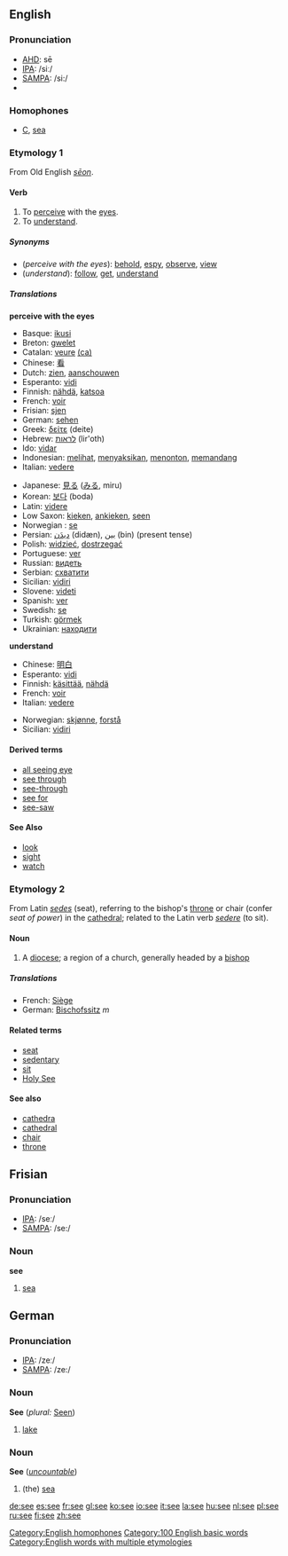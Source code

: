 ==English==

{{rank|two|us|before|91|see|over|know|much}}

===Pronunciation===
*[[w:AHD|AHD]]: sē
*[[w:IPA|IPA]]: /siː/
*[[w:SAMPA|SAMPA]]: /si:/
*{{audio|en-us-see.ogg|Audio (US)}}

===Homophones===
*[[C]], [[sea]]
[[Category:English homophones]]

===Etymology 1===
From Old English ''[[seon|sēon]]''.

====Verb====
{{irregverb|'''to see'''|'''[[sees]]'''|'''[[saw]]'''|'''[[seen]]'''|'''[[seeing]]'''}}

# To [[perceive]] with the [[eye]]s.
# To [[understand]].

=====Synonyms=====
*(''perceive with the eyes''): [[behold]], [[espy]], [[observe]], [[view]]
*(''understand''): [[follow]], [[get]], [[understand]]

=====Translations=====

'''perceive with the eyes'''
{{top}}
*Basque: [[ikusi]]
*Breton: [[gwelet]]
*Catalan: [[veure]] [[:ca:veure|(ca)]]
*Chinese: [[看]]
*Dutch: [[zien]], [[aanschouwen]]
*Esperanto: [[vidi]]
*Finnish: [[nähdä]], [[katsoa]]
*French: [[voir]]
*Frisian: [[sjen]]
*German: [[sehen]]
*Greek: [[δείτε]] (deite)
*Hebrew: [[לראות]] (lir'oth)
*Ido: [[vidar]]
*Indonesian: [[lihat|melihat]], [[saksi|menyaksikan]], [[tonton|menonton]], [[pandang|memandang]]
*Italian: [[vedere]]
{{mid}}
*Japanese: [[見る]] ([[みる]], miru)
*Korean: [[보다]] (boda)
*Latin: [[videre]]
*Low Saxon: [[kieken]], [[ankieken]], [[seen]]
*Norwegian<!--do not wikify-->: [[se]]
*Persian: [[ديدَن]] (didæn), [[بين]] (bin) (present tense)
*Polish: [[widzieć]], [[dostrzegać]]
*Portuguese: [[ver]]
*Russian: [[видеть]]
*Serbian: [[схватити]]
*Sicilian: [[vidiri]]
*Slovene: [[videti]]
*Spanish: [[ver]]
*Swedish: [[se]]
*Turkish: [[görmek]]
*Ukrainian: [[находити]]
{{bottom}}

'''understand'''
{{top}}
*Chinese: [[明白]]
*Esperanto: [[vidi]]
*Finnish: [[käsittää]], [[nähdä]]
*French: [[voir]]
*Italian: [[vedere]]
{{mid}}
*Norwegian: [[skjønne]], [[forstå]]
*Sicilian: [[vidiri]]
{{bottom}}

====Derived terms====
*[[all seeing eye]]
*[[see through]]
*[[see-through]]
*[[see for]]
*[[see-saw]]

====See Also====
*[[look]]
*[[sight]]
*[[watch]]

===Etymology 2===
From Latin ''[[sedes]]'' (seat), referring to the bishop's [[throne]] or chair (confer ''seat of power'') in the [[cathedral]]; related to the Latin verb ''[[sedere]]'' (to sit).

====Noun====
{{en-noun|see|sees}}

#A [[diocese]]; a region of a church, generally headed by a [[bishop]]

=====Translations=====
{{top}}
*French: [[Siège]]
*German: [[Bischofssitz]] ''m''
{{mid}}
{{bottom}}

====Related terms====
*[[seat]]
*[[sedentary]]
*[[sit]]
*[[Holy See]]

====See also====
*[[cathedra]]
*[[cathedral]]
*[[chair]]
*[[throne]]

[[Category:100 English basic words]]
[[Category:English words with multiple etymologies]]

==Frisian==
===Pronunciation===
*[[IPA]]: /seː/
*[[SAMPA]]: /se:/

===Noun===
'''see'''

#[[sea]]

==German==
===Pronunciation===
*[[IPA]]: /zeː/
*[[SAMPA]]: /ze:/

===Noun===
'''See''' {{m}} (''plural:'' [[Seen]])

#[[lake]]

===Noun===
'''See''' {{f}} (''[[uncountable]]'')

#(the) [[sea]]

[[de:see]]
[[es:see]]
[[fr:see]]
[[gl:see]]
[[ko:see]]
[[io:see]]
[[it:see]]
[[la:see]]
[[hu:see]]
[[nl:see]]
[[pl:see]]
[[ru:see]]
[[fi:see]]
[[zh:see]]